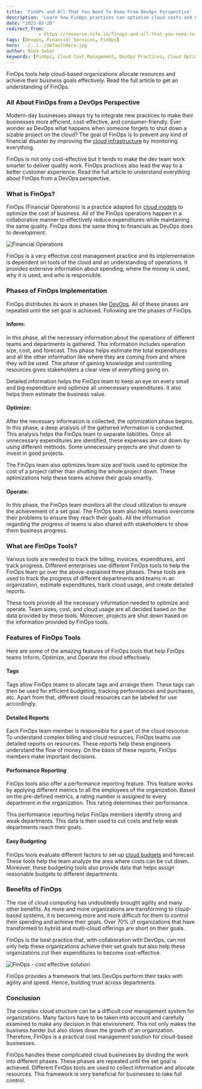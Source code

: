 ```yaml
---
title: 'FinOPs and All That You Need To Know From DevOps Perspective'
description: 'Learn how FinOps practices can optimize cloud costs and enhance operational efficiency from a DevOps perspective. Explore the phases, tools, and benefits of implementing FinOps in modern cloud-based organizations.'
date: "2023-02-20"
redirect_from: 
            - https://resource.nife.io/finops-and-all-that-you-need-to-know-from-devops-perspective/
tags: [Devops, Financial Services, FinOps]
hero: ../../../defaultHero.jpg
author: Nida Sahar
keywords: [FinOps, Cloud Cost Management, DevOps Practices, Cloud Optimization, Financial Operations]
---
```


FinOps tools help cloud-based organizations allocate resources and achieve their business goals effectively. Read the full article to get an understanding of FinOps.

### All About FinOps from a DevOps Perspective

Modern-day businesses always try to integrate new practices to make their businesses more efficient, cost-effective, and consumer-friendly. Ever wonder as DevOps what happens when someone forgets to shut down a sizable project on the cloud? The goal of FinOps is to prevent any kind of financial disaster by improving the [cloud infrastructure](/blog/types-of-cloud-infrastructure-needed-for-bfsi-to-have-continuous-operations/) by monitoring everything.

FinOps is not only cost-effective but it tends to make the dev team work smarter to deliver quality work. FinOps practices also lead the way to a better customer experience. Read the full article to understand everything about FinOps from a DevOps perspective.

### What is FinOps?

FinOps (Financial Operations) is a practice adapted for [cloud models](/blog/container-as-a-service-caas-a-cloud-service-model/) to optimize the cost of business. All of the FinOps operations happen in a collaborative manner to effectively reduce expenditures while maintaining the same quality. FinOps does the same thing to financials as DevOps does to development.

![Financial Operations](https://raw.githubusercontent.com/nifetency/nife-blog-content/main/blog/img/FinOps-768x385.png)
<br/>



FinOps is a very effective cost management practice and its implementation is dependent on tools of the cloud and an understanding of operations. It provides extensive information about spending, where the money is used, why it is used, and who is responsible.

### Phases of FinOps Implementation

FinOps distributes its work in phases like [DevOps](https://en.wikipedia.org/wiki/DevOps). All of these phases are repeated until the set goal is achieved. Following are the phases of FinOps.

#### **Inform:**

In this phase, all the necessary information about the operations of different teams and departments is gathered. This information includes operation size, cost, and forecast. This phase helps estimate the total expenditures and all the other information like where they are coming from and where they will be used. This phase of gaining knowledge and controlling resources gives stakeholders a clear view of everything going on.

Detailed information helps the FinOps team to keep an eye on every small and big expenditure and optimize all unnecessary expenditures. It also helps them estimate the business value.

#### **Optimize:**

After the necessary information is collected, the optimization phase begins. In this phase, a deep analysis of the gathered information is conducted. This analysis helps the FinOps team to separate liabilities. Once all unnecessary expenditures are identified, these expenses are cut down by using different methods. Some unnecessary projects are shut down to invest in good projects.

The FinOps team also optimizes team size and tools used to optimize the cost of a project rather than shutting the whole project down. These optimizations help these teams achieve their goals smartly.

#### **Operate:**

In this phase, the FinOps team monitors all the cloud utilization to ensure the achievement of a set goal. The FinOps team also helps teams overcome their problems to ensure they reach their goals. All the information regarding the progress of teams is also shared with stakeholders to show them business progress.

### What are FinOps Tools?

Various tools are needed to track the billing, invoices, expenditures, and track progress. Different enterprises use different FinOps tools to help the FinOps team go over the above-explained three phases. These tools are used to track the progress of different departments and teams in an organization, estimate expenditures, track cloud usage, and create detailed reports.

These tools provide all the necessary information needed to optimize and operate. Team sizes, cost, and cloud usage are all decided based on the data provided by these tools. Moreover, projects are shut down based on the information provided by FinOps tools.

### Features of FinOps Tools

Here are some of the amazing features of FinOps tools that help FinOps teams Inform, Optimize, and Operate the cloud effectively.

#### **Tags**

Tags allow FinOps teams to allocate tags and arrange them. These tags can then be used for efficient budgeting, tracking performances and purchases, etc. Apart from that, different cloud resources can be labeled for use accordingly.

#### **Detailed Reports**

Each FinOps team member is responsible for a part of the cloud resource. To understand complex billing and cloud resources, FinOps teams use detailed reports on resources. These reports help these engineers understand the flow of money. On the basis of these reports, FinOps members make important decisions.

#### **Performance Reporting**

FinOps tools also offer a performance reporting feature. This feature works by applying different metrics to all the employees of the organization. Based on the pre-defined metrics, a rating number is assigned to every department in the organization. This rating determines their performance.

This performance reporting helps FinOps members identify strong and weak departments. This data is then used to cut costs and help weak departments reach their goals.

#### **Easy Budgeting**

FinOps tools evaluate different factors to set up [cloud budgets](/blog/save-cloud-budget-with-nife-edge-computing-platform/) and forecast. These tools help the team analyze the area where costs can be cut down. Moreover, these budgeting tools also provide data that helps assign reasonable budgets to different departments.

### Benefits of FinOps

The rise of cloud computing has undoubtedly brought agility and many other benefits. As more and more organizations are transforming to cloud-based systems, it is becoming more and more difficult for them to control their spending and achieve their goals. Over 70% of organizations that have transformed to hybrid and multi-cloud offerings are short on their goals.

FinOps is the best practice that, with collaboration with DevOps, can not only help these organizations achieve their set goals but also help these organizations cut their expenditures to become cost-effective.

![FinOps - cost effective solution](https://raw.githubusercontent.com/nifetency/nife-blog-content/main/blog/img/cost-effective-solution-768x432.png)
<br/>



FinOps provides a framework that lets DevOps perform their tasks with agility and speed. Hence, building trust across departments.

### Conclusion

The complex cloud structure can be a difficult cost management system for organizations. Many factors have to be taken into account and carefully examined to make any decision in that environment. This not only makes the business harder but also slows down the growth of an organization. Therefore, FinOps is a practical cost management solution for cloud-based businesses.

FinOps handles these complicated cloud businesses by dividing the work into different phases. These phases are repeated until the set goal is achieved. Different FinOps tools are used to collect information and allocate resources. This framework is very beneficial for businesses to take full control.
